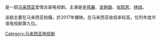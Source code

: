 {{Multiple issues|
{{Notability Unreferenced|time=2020-08-08T01:39:29+00:00}}
{{Fanpov|time=2020-08-08T01:39:29+00:00}}
{{Unreferenced|time=2020-08-08T01:39:29+00:00}}
}}
{{noteTA
|1=zh:基本映画;zh-hans:基本映画;zh-hant:基本映画;zh-cn:基本映画;zh-hk:基本映画;zh-sg:基本映画;zh-tw:基本映画;zh-mo:基本映画;
}}
{{电视节目信息框
| name               = 游龍戲鳳
| original_name      = ''{{lang|en|Into The Phoenix}}''
| image              = 
| caption            =
| director           = 谭少偶
| producer           = 
| producer_2         =
| production_supervisor =
| writer             = 梁秀红
| starring           = [[辛伟廉|辛伟廉]]<br>[[吴俐璇|吴俐璇]]<br>[[张熙恩|张熙恩]]<br>[[林绿|林绿]]<br>[[庄仲维|庄仲维]]<br>[[陈子颖|陈子颖]]
| music              = 
| movietography     = 
| editing            = 谢凤凤<br>何志兴
| rate               = {{MYS}}：PG13
| production_company = [[NTV7|NTV7]] <small>'''出品'''</small><br>[[八度空间|八度空间]] <small>'''出品'''</small><br>'''攝製'''
| distributor        =  [[NTV7|NTV7]]<br> 八度空间
| released           = {{flagicon|Malaysia}}　{{movie date|2017}}
| issue date         = {{MYS}}：{{start date|2017}}
| runtime            = 大约45分钟
| country            = {{MYS}}
| language           = [[國語|國語]]
| budget             = 
| gross              = 
| imdb_id            = tt1312156
| website            = 
}}
{{engname|游龍戏凤|''Into The Phoenix''}}是一部[[马来西亚|马来西亚]]爱情古装电视剧，主演是[[辛伟廉|辛伟廉]]、[[吴俐璇|吴俐璇]]、[[张熙恩|张熙恩]]、[[林绿|林绿]]。

该剧主要在马来西亚拍攝，於2017年播映。在马来西亚收视率较高，位列年度华语电视剧第九位。

[[Category:马来西亚电视剧|Category:马来西亚电视剧]]